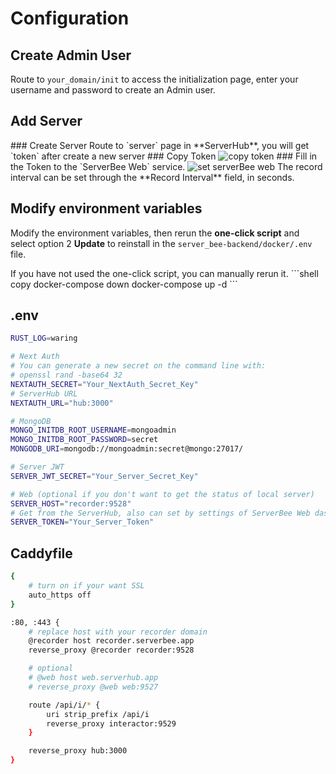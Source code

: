 
# Configuration

## Create Admin User
Route to `your_domain/init` to access the initialization page, enter your username and password to create an Admin user.

## Add Server

<Steps>
    ### Create Server
    Route to `server` page in **ServerHub**, you will get `token` after create a new server
    ### Copy Token
    <Image src="/create-server.png" alt="copy token" width={1000} height={1000} />
    ### Fill in the Token to the `ServerBee Web` service.
    <Image src="/set-server.png" alt="set serverBee web" width={1000} height={1000} />
    <Callout type="default">
        The record interval can be set through the **Record Interval** field, in seconds.
    </Callout>
</Steps>

## Modify environment variables
Modify the environment variables, then rerun the **one-click script** and select option 2 **Update** to reinstall in the `server_bee-backend/docker/.env` file.

<Callout type="info">
    If you have not used the one-click script, you can manually rerun it.
    ```shell copy
    docker-compose down
    docker-compose up -d
    ```
</Callout>


## .env
```bash copy
RUST_LOG=waring

# Next Auth
# You can generate a new secret on the command line with:
# openssl rand -base64 32
NEXTAUTH_SECRET="Your_NextAuth_Secret_Key"
# ServerHub URL
NEXTAUTH_URL="hub:3000"

# MongoDB
MONGO_INITDB_ROOT_USERNAME=mongoadmin
MONGO_INITDB_ROOT_PASSWORD=secret
MONGODB_URI=mongodb://mongoadmin:secret@mongo:27017/

# Server JWT
SERVER_JWT_SECRET="Your_Server_Secret_Key"

# Web (optional if you don't want to get the status of local server)
SERVER_HOST="recorder:9528"
# Get from the ServerHub, also can set by settings of ServerBee Web dashboard
SERVER_TOKEN="Your_Server_Token"
```

## Caddyfile
```bash copy
{
    # turn on if your want SSL
    auto_https off
}

:80, :443 {
    # replace host with your recorder domain
    @recorder host recorder.serverbee.app
    reverse_proxy @recorder recorder:9528

    # optional
    # @web host web.serverhub.app
    # reverse_proxy @web web:9527

    route /api/i/* {
        uri strip_prefix /api/i
        reverse_proxy interactor:9529
    }

    reverse_proxy hub:3000
}
```
